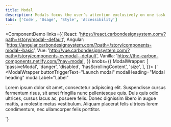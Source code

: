 ```yaml
---
title: Modal
description: Modals focus the user’s attention exclusively on one task or piece of information via a window that sits on top of the page content.
tabs: ['Code', 'Usage', 'Style', 'Accessibility']
---
```


<ComponentDemo
  links={{
    React: 'https://react.carbondesignsystem.com/?path=/story/modal--default',
    Angular:
      'https://angular.carbondesignsystem.com/?path=/story/components-modal--basic',
    Vue:
      'http://vue.carbondesignsystem.com/?path=/story/components-cvmodal--default',
    Vanilla: 'https://the-carbon-components.netlify.com/?nav=modal',
  }}
  knobs={{
    ModalWrapper: [
      'passiveModal',
      'danger',
      'disabled',
      'hasScrollingContent',
      'size',
    ],
  }}>
  {`
<ModalWrapper
  buttonTriggerText="Launch modal"
  modalHeading="Modal heading"
  modalLabel="Label"
>
  <p> Lorem ipsum dolor sit amet, consectetur adipiscing elit. Suspendisse cursus fermentum risus, sit amet fringilla nunc pellentesque quis. Duis quis odio ultrices, cursus lacus ac, posuere felis. Donec dignissim libero in augue mattis, a molestie metus vestibulum. Aliquam placerat felis ultrices lorem condimentum, nec ullamcorper felis porttitor. </p>
</ModalWrapper>
`}
</ComponentDemo>

